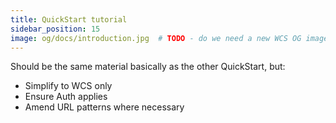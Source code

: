 ```yaml
---
title: QuickStart tutorial
sidebar_position: 15
image: og/docs/introduction.jpg  # TODO - do we need a new WCS OG image?
---
```


Should be the same material basically as the other QuickStart, but:

- Simplify to WCS only
- Ensure Auth applies
- Amend URL patterns where necessary
